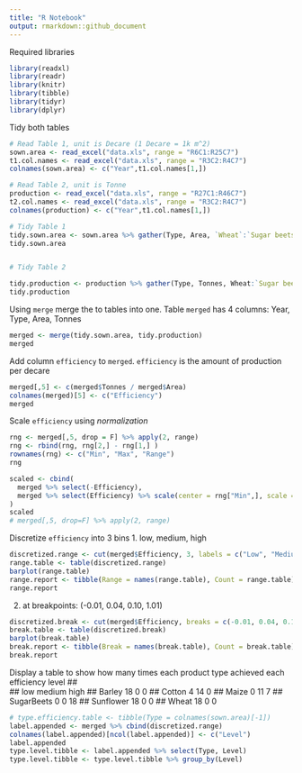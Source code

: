 ---
title: "R Notebook"
output: rmarkdown::github_document
---

Required libraries

```{r}

library(readxl)
library(readr)
library(knitr)
library(tibble)
library(tidyr)
library(dplyr)

```



Tidy both tables

```{r}
# Read Table 1, unit is Decare (1 Decare = 1k m^2)
sown.area <- read_excel("data.xls", range = "R6C1:R25C7")
t1.col.names <- read_excel("data.xls", range = "R3C2:R4C7")
colnames(sown.area) <- c("Year",t1.col.names[1,])

# Read Table 2, unit is Tonne
production <- read_excel("data.xls", range = "R27C1:R46C7")
t2.col.names <- read_excel("data.xls", range = "R3C2:R4C7")
colnames(production) <- c("Year",t1.col.names[1,])

# Tidy Table 1
tidy.sown.area <- sown.area %>% gather(Type, Area, `Wheat`:`Sugar beets`)
tidy.sown.area


# Tidy Table 2

tidy.production <- production %>% gather(Type, Tonnes, Wheat:`Sugar beets`)
tidy.production
```



Using `merge` merge the to tables into one. Table `merged` has 4 columns: Year, Type, Area, Tonnes

```{r}
merged <- merge(tidy.sown.area, tidy.production)
merged
```



Add column `efficiency` to `merged`. `efficiency` is the amount of production per decare

```{r}
merged[,5] <- c(merged$Tonnes / merged$Area)
colnames(merged)[5] <- c("Efficiency")
merged
```



Scale `efficiency` using *normalization*

```{r}
rng <- merged[,5, drop = F] %>% apply(2, range)
rng <- rbind(rng, rng[2,] - rng[1,] )
rownames(rng) <- c("Min", "Max", "Range")
rng
```


```{r}
scaled <- cbind(
  merged %>% select(-Efficiency),
  merged %>% select(Efficiency) %>% scale(center = rng["Min",], scale = rng["Range", ])
)
scaled
# merged[,5, drop=F] %>% apply(2, range)
```



Discretize `efficiency` into 3 bins
1. low, medium, high

```{r}
discretized.range <- cut(merged$Efficiency, 3, labels = c("Low", "Medium", "High"))
range.table <- table(discretized.range)
barplot(range.table)
range.report <- tibble(Range = names(range.table), Count = range.table)
range.report
```

2. at breakpoints: (-0.01, 0.04, 0.10, 1.01)

```{r}
discretized.break <- cut(merged$Efficiency, breaks = c(-0.01, 0.04, 0.10, 1.01))
break.table <- table(discretized.break)
barplot(break.table)
break.report <- tibble(Break = names(break.table), Count = break.table)
break.report
```



Display a table to show how many times each product type achieved each efficiency level
##             
##              low medium high
##   Barley      18      0    0
##   Cotton       4     14    0
##   Maize        0     11    7
##   SugarBeets   0      0   18
##   Sunflower   18      0    0
##   Wheat       18      0    0

```{r}
# type.efficiency.table <- tibble(Type = colnames(sown.area)[-1])
label.appended <- merged %>% cbind(discretized.range)
colnames(label.appended)[ncol(label.appended)] <- c("Level")
label.appended
type.level.tibble <- label.appended %>% select(Type, Level)
type.level.tibble <- type.level.tibble %>% group_by(Level)

```



